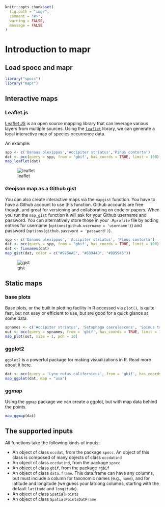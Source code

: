 <!--
%\VignetteEngine{knitr::knitr}
%\VignetteIndexEntry{Introduction to mapr}
%\VignetteEncoding{UTF-8}
-->

```r
knitr::opts_chunk$set(
  fig.path = "img/",
  comment = "#>",
  warning = FALSE,
  message = FALSE
)
```

Introduction to mapr
====================


## Load spocc and mapr

```r
library("spocc")
library("mapr")
```

## Interactive maps

### Leaflet.js

[Leaflet JS](http://leafletjs.com/) is an open source mapping library that can leverage various layers from multiple sources. Using the [`leaflet`](https://cran.r-project.org/package=leaflet) library, we can generate a local interactive map of species occurrence data.

An example:

```r
spp <- c('Danaus plexippus','Accipiter striatus','Pinus contorta')
dat <- occ(query = spp, from = 'gbif', has_coords = TRUE, limit = 100)
map_leaflet(dat)
```

![leaflet](img/leaflet.png)

### Geojson map as a Github gist

You can also create interactive maps via the `mapgist` function. You have to have a Github account to use this function. Github accounts are free though, and great for versioning and collaborating on code or papers. When you run the `map_gist` function it will ask for your Github username and password. You can alternatively store those in your `.Rprofile` file by adding entries for username (`options(github.username = 'username')`) and password (`options(github.password = 'password')`).

```r
spp <- c('Danaus plexippus', 'Accipiter striatus', 'Pinus contorta')
dat <- occ(query = spp, from = 'gbif', has_coords = TRUE, limit = 100)
dat <- fixnames(dat)
map_gist(dat, color = c("#976AAE", "#6B944D", "#BD5945"))
```

![gist](img/gist.png)

## Static maps

### base plots

Base plots, or the built in plotting facility in R accessed via `plot()`, is quite fast, but not easy or efficient to use, but are good for a quick glance at some data.

```r
spnames <- c('Accipiter striatus', 'Setophaga caerulescens', 'Spinus tristis')
out <- occ(query = spnames, from = 'gbif', has_coords = TRUE, limit = 100)
map_plot(out, size = 1, pch = 10)
```

### ggplot2

`ggplot2` is a powerful package for making visualizations in R. Read more about it [here](https://cran.r-project.org/package=ggplot2).

```r
dat <- occ(query = 'Lynx rufus californicus', from = 'gbif', has_coords = TRUE, limit = 200)
map_ggplot(dat, map = "usa")
```

### ggmap

Using the `ggmap` package we can create a ggplot, but with map data behind the points.

```r
map_ggmap(dat)
```

## The supported inputs

All functions take the following kinds of inputs:

* An object of class `occdat`, from the package `spocc`. An object of
this class is composed of many objects of class `occdatind`
* An object of class `occdatind`, from the package `spocc`
* An object of class `gbif`, from the package `rgbif`
* An object of class `data.frame`. This data.frame can have any columns, but
must include a column for taxonomic names (e.g., `name`), and for latitude
and longitude (we guess your lat/long columns, starting with the default
`latitude` and `longitude`).
* An object of class `SpatialPoints`
* An object of class `SpatialPointsDatFrame`
